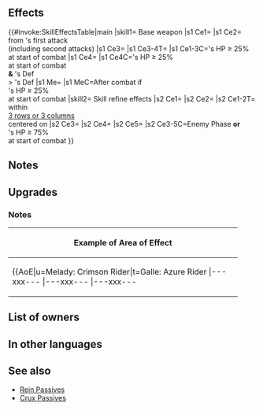 {{Weapon Infobox
|tagid=SID_紅蓮の竜槍
|intID=4360
|image=wep_lc181
|exclusive=1
|weaponType=Lance
|cost=400
|might=16
|range=1
|effect=If unit's HP ≥ 25% at start of combat, grants Atk/Spd/Def/Res+5 to unit, reduces damage from foe's first attack by 20% of unit's Def ("first attack" normally means only the first strike; for effects that grant "unit attacks twice," it means the first and second strikes), and foe cannot make a follow-up attack during combat, and also, if unit's Def > foe's Def, increases the Spd difference necessary for foe to make a follow-up attack by difference between stats × 2 during combat (for example, if Spd difference necessary increases by 10, Spd must be ≥ 15 more than foe's Spd to make a follow-up attack; stacks with similar skills).<br><br>If unit's HP ≥ 25% at start of combat, restores 7 HP to unit after combat.
|required=-
|refinePaths=default
|refineSP=400
|refineMedals=500
|refineDews=200
|refineStatsSkill1=3,0,0,0,0
|effectSkill1=For foes within 3 rows or 3 columns centered on unit, inflicts Atk/Spd/Def-4 and Special cooldown charge -1 on those foes per attack during combat (only highest value applied; does not stack).<br><br>If foe initiates combat or foe's HP ≥ 75% at start of combat, grants Atk/Spd/Def/Res+5 to unit, deals damage = 20% of unit's Def (excluding area-of-effect Specials), and unit makes a guaranteed follow-up attack during combat.
|properties=random_inherit_base
}}
==Effects==
{{#invoke:SkillEffectsTable|main
|skill1={{SCi|weapon}} Base weapon
|s1 Ce1={{Eft|Temporary buffs|Atk/Spd/Def/Res|5}}
|s1 Ce2={{Eft|Damage Reduction|20% of {{Tgt|Unit}}'s Def}}<br>from {{Tgt|Foe}}'s first attack<br>(including second attacks)
|s1 Ce3={{Eft|Prevent Follow-Ups}}
|s1 Ce3-4T={{Tgt|Foe}}
|s1 Ce1-3C={{Tgt|Unit}}'s HP ≥ 25%<br>at start of combat
|s1 Ce4={{Eft|Spd Difference Increase|2 x ({{Tgt|Unit}}'s Def<br>- {{Tgt|Foe}}'s Def)}}
|s1 Ce4C={{Tgt|Unit}}'s HP ≥ 25%<br>at start of combat<br>'''&''' {{Tgt|Unit}}'s Def<br>> {{Tgt|Foe}}'s Def
|s1 Me={{Eft|Heal|7}}
|s1 MeC=After combat if<br>{{Tgt|Unit}}'s HP ≥ 25%<br>at start of combat
|skill2={{Si|Crimson Lance|refine=Skill1}} Skill refine effects
|s2 Ce1={{Eft|Temporary debuffs|Atk/Spd/Def|4}}
|s2 Ce2={{Eft|Guard}}
|s2 Ce1-2T={{Tgt|Foes}} within<br>[[3 rows or 3 columns]]<br>centered on {{Tgt|Unit}}
|s2 Ce3={{Eft|Temporary buffs|Atk/Spd/Def/Res|5}}
|s2 Ce4={{Eft|Damage Boost|20% of {{Tgt|Unit}}'s Def}}
|s2 Ce5={{Eft|Guaranteed Follow-Ups}}
|s2 Ce3-5C=Enemy Phase '''or'''<br>{{Tgt|Foe}}'s HP ≥ 75%<br>at start of combat
}}

==Notes==
{{Temporary buffs}}
{{FlatDamageReduction}}
{{Prevent follow-up}}
{{SpdDiffIncrease}}
{{After combat healing}}

==Upgrades==
{{Weapon Upgrade List}}
===Notes===
{{Temporary debuffs|name={{St|Crimson Lance|refine=Skill1}}}}
{{CooldownChargeMinus|name={{St|Crimson Lance|refine=Skill1}}}}
{{AlliesCombatEffect|temporary debuffs and special cooldown charge -1 effects|name={{St|Crimson Lance|refine=Skill1}}}}
{{IfFoeInitiates}}
{{DamageBoost|name={{St|Crimson Lance|refine=Skill1}}}}
{{Guaranteed follow-up interaction|name={{St|Crimson Lance|refine=Skill1}}}}
{|class="wikitable default mw-collapsible" 
!Example of Area of Effect
|-
|align="middle" style="max-width:450px;margin:auto"|{{AoE|u=Melady: Crimson Rider|t=Galle: Azure Rider
|---xxx---
|---xxx---
|---xxx---
|xxxxxxxxx
|xxxxuxxtx
|xxxxxxxxx
|---xxx---
|---xxx---
|---xxx---
}}
|}
==List of owners==
{{Skill Hero List}}
==In other languages==
{{OtherLanguages
|japanese=
|german=
|spanishEU=
|spanishLA=
|french=
|italian=
|chineseTW=
|portuguese=
}}
==See also==
{{See also skills|cond=(Description LIKE '%increases the Spd difference necessary%to make a follow-up attack by%' OR Description LIKE '%inflicts%/%on%foes within%rows%during combat%' AND Description NOT LIKE '%at start of%inflicts%on foes within%rows%next action%during combat%') AND Exclusive='1'}}
* [[Rein Passives]]
* [[Skill families/C Passives#Crux|Crux Passives]]
{{Weapons Navbox}}